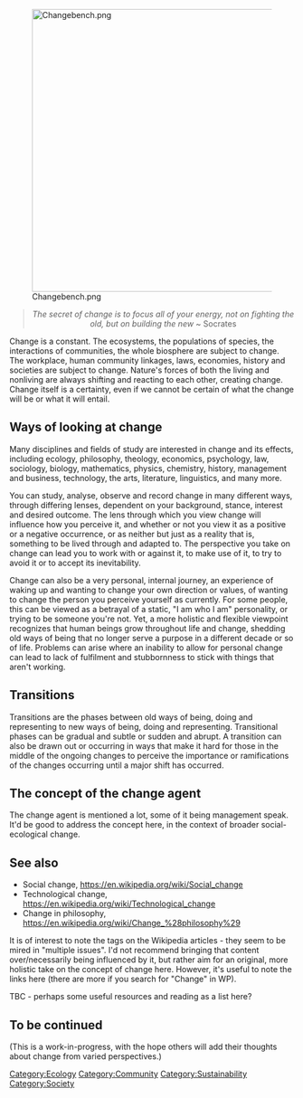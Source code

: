 [[File:Changebench.png|center|500px]]

<blockquote><center>''The secret of change is to focus all of your energy, not on fighting the old, but on building the new'' ~ Socrates</center></blockquote>

Change is a constant. The ecosystems, the populations of species, the interactions of communities, the whole biosphere are subject to change. The workplace, human community linkages, laws, economies, history and societies are subject to change. Nature's forces of both the living and nonliving are always shifting and reacting to each other, creating change. Change itself is a certainty, even if we cannot be certain of what the change will be or what it will entail.

== Ways of looking at change ==

Many disciplines and fields of study are interested in change and its effects, including ecology, philosophy, theology, economics, psychology, law, sociology, biology, mathematics, physics, chemistry, history, management and business, technology, the arts, literature, linguistics, and many more. 

You can study, analyse, observe and record change in many different ways, through differing lenses, dependent on your background, stance, interest and desired outcome. The lens through which you view change will influence how you perceive it, and whether or not you view it as a positive or a negative occurrence, or as neither but just as a reality that is, something to be lived through and adapted to. The perspective you take on change can lead you to work with or against it, to make use of it, to try to avoid it or to accept its inevitability.

Change can also be a very personal, internal journey, an experience of waking up and wanting to change your own direction or values, of wanting to change the person you perceive yourself as currently. For some people, this can be viewed as a betrayal of a static, "I am who I am" personality, or trying to be someone you're not. Yet, a more holistic and flexible viewpoint recognizes that human beings grow throughout life and change, shedding old ways of being that no longer serve a purpose in a different decade or so of life. Problems can arise where an inability to allow for personal change can lead to lack of fulfilment and stubbornness to stick with things that aren't working.

== Transitions ==

Transitions are the phases between old ways of being, doing and representing to new ways of being, doing and representing. Transitional phases can be gradual and subtle or sudden and abrupt. A transition can also be drawn out or occurring in ways that make it hard for those in the middle of the ongoing changes to perceive the importance or ramifications of the changes occurring until a major shift has occurred.

== The concept of the change agent ==

The change agent is mentioned a lot, some of it being management speak. It'd be good to address the concept here, in the context of broader social-ecological change.

== See also ==

*Social change, https://en.wikipedia.org/wiki/Social_change
*Technological change, https://en.wikipedia.org/wiki/Technological_change
*Change in philosophy, https://en.wikipedia.org/wiki/Change_%28philosophy%29

It is of interest to note the tags on the Wikipedia articles - they seem to be mired in "multiple issues". I'd not recommend bringing that content over/necessarily being influenced by it, but rather aim for an original, more holistic take on the concept of change here. However, it's useful to note the links here (there are more if you search for "Change" in WP).

TBC - perhaps some useful resources and reading as a list here?

== To be continued ==

(This is a work-in-progress, with the hope others will add their thoughts about change from varied perspectives.)


{{stub}}


[[Category:Ecology]]
[[Category:Community]]
[[Category:Sustainability]]
[[Category:Society]]